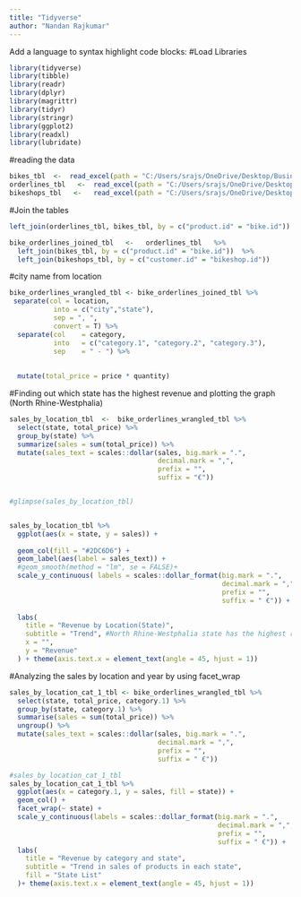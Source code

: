 ```yaml
---
title: "Tidyverse"
author: "Nandan Rajkumar"
---
```


Add a language to syntax highlight code blocks: #Load Libraries

```r
library(tidyverse)
library(tibble)
library(readr)
library(dplyr)
library(magrittr)
library(tidyr)
library(stringr)
library(ggplot2)
library(readxl)
library(lubridate)

```

#reading the data

```r
bikes_tbl  <-  read_excel(path = "C:/Users/srajs/OneDrive/Desktop/Business/ss23-bdsb-Nandan31/assets/ds_assets/bikes.xlsx")
orderlines_tbl   <-  read_excel(path = "C:/Users/srajs/OneDrive/Desktop/Business/ss23-bdsb-Nandan31/assets/ds_assets/orderlines.xlsx")
bikeshops_tbl   <-   read_excel(path = "C:/Users/srajs/OneDrive/Desktop/Business/ss23-bdsb-Nandan31/assets/ds_assets/bikeshops.xlsx")
```

#Join the tables

```r
left_join(orderlines_tbl, bikes_tbl, by = c("product.id" = "bike.id"))

bike_orderlines_joined_tbl   <-   orderlines_tbl   %>%
  left_join(bikes_tbl, by = c("product.id" = "bike.id"))  %>%
  left_join(bikeshops_tbl, by = c("customer.id" = "bikeshop.id"))

```

#city name from location

```r
bike_orderlines_wrangled_tbl <- bike_orderlines_joined_tbl %>% 
 separate(col = location,
           into = c("city","state"),
           sep = ", ",
           convert = T) %>%
  separate(col    = category,
           into   = c("category.1", "category.2", "category.3"),
           sep    = " - ") %>%
  
  
  mutate(total_price = price * quantity)
```

#Finding out which state has the highest revenue and plotting the graph (North Rhine-Westphalia)

```r
sales_by_location_tbl  <-  bike_orderlines_wrangled_tbl %>%
  select(state, total_price) %>%
  group_by(state) %>%
  summarize(sales = sum(total_price)) %>%
  mutate(sales_text = scales::dollar(sales, big.mark = ".",
                                     decimal.mark = ",",
                                     prefix = "",
                                     suffix = "€"))


#glimpse(sales_by_location_tbl)


sales_by_location_tbl %>%
  ggplot(aes(x = state, y = sales)) +
  
  geom_col(fill = "#2DC6D6") +
  geom_label(aes(label = sales_text)) +
  #geom_smooth(method = "lm", se = FALSE)+
  scale_y_continuous( labels = scales::dollar_format(big.mark = ".",
                                                     decimal.mark = ",",
                                                     prefix = "",
                                                     suffix = " €")) +
  
  labs(
    title = "Revenue by Location(State)",
    subtitle = "Trend", #North Rhine-Westphalia state has the highest revenue
    x = "",
    y = "Revenue"
  ) + theme(axis.text.x = element_text(angle = 45, hjust = 1))

```

#Analyzing the sales by location and year by using facet_wrap

```r
sales_by_location_cat_1_tbl <- bike_orderlines_wrangled_tbl %>%
  select(state, total_price, category.1) %>%
  group_by(state, category.1) %>%
  summarise(sales = sum(total_price)) %>%
  ungroup() %>%
  mutate(sales_text = scales::dollar(sales, big.mark = ".", 
                                     decimal.mark = ",", 
                                     prefix = "", 
                                     suffix = " €"))

#sales_by_location_cat_1_tbl
sales_by_location_cat_1_tbl %>%
  ggplot(aes(x = category.1, y = sales, fill = state)) +
  geom_col() +
  facet_wrap(~ state) +
  scale_y_continuous(labels = scales::dollar_format(big.mark = ".", 
                                                    decimal.mark = ",", 
                                                    prefix = "", 
                                                    suffix = " €")) +
  labs(
    title = "Revenue by category and state",
    subtitle = "Trend in sales of products in each state",
    fill = "State List"
  )+ theme(axis.text.x = element_text(angle = 45, hjust = 1))

```
